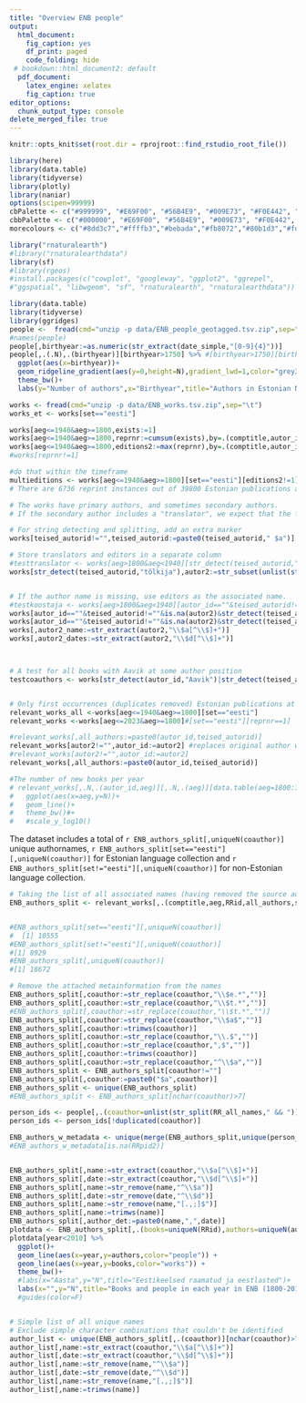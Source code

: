 ```yaml
---
title: "Overview ENB people"
output:
  html_document:
    fig_caption: yes
    df_print: paged
    code_folding: hide
 # bookdown::html_document2: default
  pdf_document:
    latex_engine: xelatex
    fig_caption: true
editor_options:
  chunk_output_type: console
delete_merged_file: true
---
```


```r
knitr::opts_knit$set(root.dir = rprojroot::find_rstudio_root_file())
```


```r
library(here)
library(data.table)
library(tidyverse)
library(plotly)
library(naniar)
options(scipen=99999)
cbPalette <- c("#999999", "#E69F00", "#56B4E9", "#009E73", "#F0E442", "#0072B2", "#D55E00", "#CC79A7")
cbbPalette <- c("#000000", "#E69F00", "#56B4E9", "#009E73", "#F0E442", "#0072B2", "#D55E00", "#CC79A7")
morecolours <- c("#8dd3c7","#ffffb3","#bebada","#fb8072","#80b1d3","#fdb462","#b3de69","#fccde5","#d9d9d9","#bc80bd","#ccebc5","#ffed6f")

library("rnaturalearth")
#library("rnaturalearthdata")
library(sf)
#library(rgeos)
#install.packages(c("cowplot", "googleway", "ggplot2", "ggrepel", 
#"ggspatial", "libwgeom", "sf", "rnaturalearth", "rnaturalearthdata"))
```



```r
library(data.table)
library(tidyverse)
library(ggridges)
people <-  fread(cmd="unzip -p data/ENB_people_geotagged.tsv.zip",sep=",")
#names(people)
people[,birthyear:=as.numeric(str_extract(date_simple,"[0-9]{4}"))]
people[,.(.N),.(birthyear)][birthyear>1750] %>% #[birthyear>1750][birthyear<1920]
  ggplot(aes(x=birthyear))+
  geom_ridgeline_gradient(aes(y=0,height=N),gradient_lwd=1,color="grey30")+
  theme_bw()+
  labs(y="Number of authors",x="Birthyear",title="Authors in Estonian National Bibliography (birthyear > 1750)")

```


```r
works <- fread(cmd="unzip -p data/ENB_works.tsv.zip",sep="\t")
works_et <- works[set=="eesti"]

```

```r
works[aeg<=1940&aeg>=1800,exists:=1]
works[aeg<=1940&aeg>=1800,reprnr:=cumsum(exists),by=.(comptitle,autor_id)]
works[aeg<=1940&aeg>=1800,editions2:=max(reprnr),by=.(comptitle,autor_id)]#a ok, need on sel perioodil
#works[reprnr!=1]

#do that within the timeframe
multieditions <- works[aeg<=1940&aeg>=1800][set=="eesti"][editions2!=1][order(comptitle)]
# There are 6736 reprint instances out of 39800 Estonian publications at the time

# The works have primary authors, and sometimes secondary authors.
# If the secondary author includes a "translator", we expect that the first author is not Estonian.

# For string detecting and splitting, add an extra marker
works[teised_autorid!="",teised_autorid:=paste0(teised_autorid," $a")]

# Store translators and editors in a separate column
#testtranslator <- works[aeg>1800&aeg<1940][str_detect(teised_autorid,"tõlkija")] # Check if translator finding works
works[str_detect(teised_autorid,"tõlkija"),autor2:=str_subset(unlist(str_extract_all(teised_autorid,"\\$a.+?(?=\\$a)")),"tõlkija")[1],by=teised_autorid]


# If the author name is missing, use editors as the associated name.
#testkoostaja <- works[aeg>1800&aeg<1940][autor_id==""&teised_autorid!=""&is.na(autor2)&str_detect(teised_autorid,"koostaja")]
works[autor_id==""&teised_autorid!=""&is.na(autor2)&str_detect(teised_autorid,"koostaja"),autor2:=str_subset(unlist(str_extract_all(teised_autorid,"\\$a.+?(?=\\$a)")),"koostaja")[1],by=teised_autorid]
works[autor_id==""&teised_autorid!=""&is.na(autor2)&str_detect(teised_autorid,"toimetaja"),autor2:=str_subset(unlist(str_extract_all(teised_autorid,"\\$a.+?(?=\\$a)")),"toimetaja")[1],by=teised_autorid]
works[,autor2_name:=str_extract(autor2,"\\$a[^\\$]+")]
works[,autor2_dates:=str_extract(autor2,"\\$d[^\\$]+")]



# A test for all books with Aavik at some author position
testcoauthors <- works[str_detect(autor_id,"Aavik")|str_detect(teised_autorid,"Aavik")]


# Only first occurrences (duplicates removed) Estonian publications at the time.
relevant_works_all <-works[aeg<=1940&aeg>=1800][set=="eesti"]
relevant_works <-works[aeg<=2023&aeg>=1800]#[set=="eesti"][reprnr==1]

#relevant_works[,all_authors:=paste0(autor_id,teised_autorid)]
relevant_works[autor2!="",autor_id:=autor2] #replaces original author with translator or editor
#relevant_works[autor2!="",autor_id:=autor2]
relevant_works[,all_authors:=paste0(autor_id,teised_autorid)]

#The number of new books per year
# relevant_works[,.N,.(autor_id,aeg)][,.N,.(aeg)][data.table(aeg=1800:1940),on="aeg"] %>% 
#   ggplot(aes(x=aeg,y=N))+
#   geom_line()+
#   theme_bw()#+
#   #scale_y_log10()

```

The dataset includes a total of `r ENB_authors_split[,uniqueN(coauthor)]` unique authornames, `r ENB_authors_split[set=="eesti"][,uniqueN(coauthor)]` for Estonian language collection and `r ENB_authors_split[set!="eesti"][,uniqueN(coauthor)]` for non-Estonian language collection.

```r

# Taking the list of all associated names (having removed the source authors of translators)
ENB_authors_split <- relevant_works[,.(comptitle,aeg,RRid,all_authors,set)][,all_authors:=str_replace(all_authors,"\\.$","")][,.(coauthor=unlist(str_split(all_authors,"\\$a"))),by=.(comptitle,aeg,RRid,all_authors,set)]


#ENB_authors_split[set=="eesti"][,uniqueN(coauthor)]
#  [1] 10555
#ENB_authors_split[set!="eesti"][,uniqueN(coauthor)]
#[1] 8929
#ENB_authors_split[,uniqueN(coauthor)]
#[1] 18672

# Remove the attached metainformation from the names
ENB_authors_split[,coauthor:=str_replace(coauthor,"\\$e.*","")]
ENB_authors_split[,coauthor:=str_replace(coauthor,"\\$t.*","")]
#ENB_authors_split[,coauthor:=str_replace(coauthor,"\\$t.*","")]
ENB_authors_split[,coauthor:=str_replace(coauthor,"\\$a$","")]
ENB_authors_split[,coauthor:=trimws(coauthor)]
ENB_authors_split[,coauthor:=str_replace(coauthor,"\\.$","")]
ENB_authors_split[,coauthor:=str_replace(coauthor,",$","")]
ENB_authors_split[,coauthor:=trimws(coauthor)]
ENB_authors_split[,coauthor:=str_replace(coauthor,"^\\$a","")]
ENB_authors_split <- ENB_authors_split[coauthor!=""]
ENB_authors_split[,coauthor:=paste0("$a",coauthor)]
ENB_authors_split <- unique(ENB_authors_split)
#ENB_authors_split <- ENB_authors_split[nchar(coauthor)>7]

person_ids <- people[,.(coauthor=unlist(str_split(RR_all_names," && "))),by=names(people)][coauthor!=""]
person_ids <- person_ids[!duplicated(coauthor)]

ENB_authors_w_metadata <- unique(merge(ENB_authors_split,unique(person_ids),by.x="coauthor",by.y="coauthor",all.x=T,allow.cartesian = F))#[,.(RRid,viaf,coauthor)])
#ENB_authors_w_metadata[is.na(RRpid2)]


ENB_authors_split[,name:=str_extract(coauthor,"\\$a[^\\$]+")]
ENB_authors_split[,date:=str_extract(coauthor,"\\$d[^\\$]+")]
ENB_authors_split[,name:=str_remove(name,"^\\$a")]
ENB_authors_split[,date:=str_remove(date,"^\\$d")]
ENB_authors_split[,name:=str_remove(name,"[.,;]$")]
ENB_authors_split[,name:=trimws(name)]
ENB_authors_split[,author_det:=paste0(name,",",date)]
plotdata <- ENB_authors_split[,.(books=uniqueN(RRid),authors=uniqueN(author_det)),.(year=aeg)][,authors_per_book:=authors/books]
plotdata[year<2010] %>% 
  ggplot()+
  geom_line(aes(x=year,y=authors,color="people")) +
  geom_line(aes(x=year,y=books,color="works")) +
  theme_bw()+
  #labs(x="Aasta",y="N",title="Eestikeelsed raamatud ja eestlasted")+
  labs(x="",y="N",title="Books and people in each year in ENB (1800-2010)", color="")
  #guides(color=F)


# Simple list of all unique names
# Exclude simple character combinations that couldn't be identified
author_list <- unique(ENB_authors_split[,.(coauthor)][nchar(coauthor)>7])
author_list[,name:=str_extract(coauthor,"\\$a[^\\$]+")]
author_list[,date:=str_extract(coauthor,"\\$d[^\\$]+")]
author_list[,name:=str_remove(name,"^\\$a")]
author_list[,date:=str_remove(date,"^\\$d")]
author_list[,name:=str_remove(name,"[.,;]$")]
author_list[,name:=trimws(name)]

```


